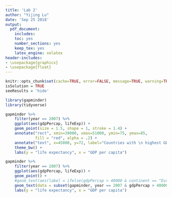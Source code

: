 ```yaml
---
title: 'Lab 2'
author: "Yijing Lu"
date: 'Sep 25 2018'
output:
  pdf_document:
    includes:
    toc: yes
    number_sections: yes
    keep_tex: yes
    latex_engine: xelatex
header-includes: 
- \usepackage{graphicx}
- \usepackage{float}
---
```


```r
knitr::opts_chunk$set(cache=TRUE, error=FALSE, message=TRUE, warning=TRUE)
isSolution = TRUE
seeResults = 'hide'
```

```r
library(gapminder)
library(tidyverse)
```

```r
gapminder %>%
    filter(year == 2007) %>%
    ggplot(aes(gdpPercap, lifeExp)) +
    geom_point(size = 1.5, shape = 1, stroke = 1.4) +
    annotate("rect", xmin=39000, xmax=51000, ymin=75, ymax=85, 
             fill = "red", alpha = .2) +
    annotate("text", x=45000, y=72, label="Countries with \n highest GDP", size=4) +
    theme_bw() +
    labs(y = "life expectancy", x = "GDP per capita")
```

```r
gapminder %>%
    filter(year == 2007) %>%
    ggplot(aes(gdpPercap, lifeExp)) +
    geom_point() +
    #geom_text(aes(label = ifelse(gdpPercap > 40000 & continent == "Europe", as.character(country), " ")), color = "blue") +
    geom_text(data = subset(gapminder, year == 2007 & gdpPercap > 40000 & continent == "Europe"), aes(label = country), color = "blue") +
    labs(y = "life expectancy", x = "GDP per capita")
    
```